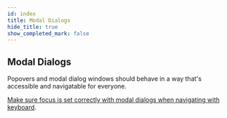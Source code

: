 ```yaml
---
id: index
title: Modal Dialogs
hide_title: true
show_completed_mark: false
---
```



<Card icon="📜">

## Modal Dialogs

Popovers and modal dialog windows should behave in a way that's accessible and navigatable for everyone.

</Card>

<ProgressBar />

<CategoryItem id="modal-focus">

[Make sure focus is set correctly with modal dialogs when navigating with keyboard](modal-focus.md).
<!--
When a modal dialog is shown, focus must be moved to the dialog so users navigating with keyboard gets access to it. In most cases focus should be set on the first interactive element in the dialog, but there are a few exceptions...
-->
</CategoryItem>
